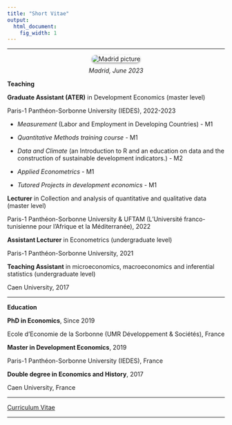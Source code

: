 ```yaml
---
title: "Short Vitae"
output:
  html_document:
    fig_width: 1
---
```



<link rel="shortcut icon" href="favicon.ico">

---

<style>
figure {
  text-align: center;
}

figcaption {
  margin-top: 10px;
}

</style>

<style>
  .rounded-image {
    border-radius: 10px; /* Ajoute des coins arrondis de 10 pixels */
    box-shadow: 0px 2px 4px rgba(0, 0, 0, 0.4); /* Ajoute une ombre de 2 pixels de hauteur et 4 pixels de flou */
  }
</style>

<p>
<div class="row">
<figure>
  <img alt="Madrid picture" src="images/IMG_20230620_191914.jpg" class="rounded-image"/>
  <figcaption> <i>Madrid, June 2023 </i> </figcaption>
</figure>
</div>
</p>

**Teaching**

**Graduate Assistant (ATER)** in Development Economics (master level)

Paris-1 Panthéon-Sorbonne University (IEDES), 2022-2023

- *Measurement* (Labor and Employment in Developing Countries) - M1

- *Quantitative Methods training course* - M1

- *Data and Climate* (an Introduction to R and an education on data and the construction of sustainable development indicators.) - M2

- *Applied Econometrics* - M1

- *Tutored Projects in development economics* - M1


**Lecturer** in Collection and analysis of quantitative and qualitative data (master level)

Paris-1 Panthéon-Sorbonne University & UFTAM (L'Université franco-tunisienne pour l'Afrique et la Méditerranée), 2022


**Assistant Lecturer** in Econometrics (undergraduate level)

Paris-1 Panthéon-Sorbonne University, 2021


**Teaching Assistant** in microeconomics, macroeconomics and inferential statistics (undergraduate level)

Caen University, 2017






----

**Education**

**PhD in Economics**, Since 2019

Ecole d'Economie de la Sorbonne (UMR Développement & Sociétés), France


**Master in Development Economics**, 2019

Paris-1 Panthéon-Sorbonne University (IEDES), France


**Double degree in Economics and History**, 2017

Caen University, France

----

[Curriculum Vitae](https://jeanbaptisteguiffard.github.io/mywebsite/CV_Guiffard-2023.pdf)

----
